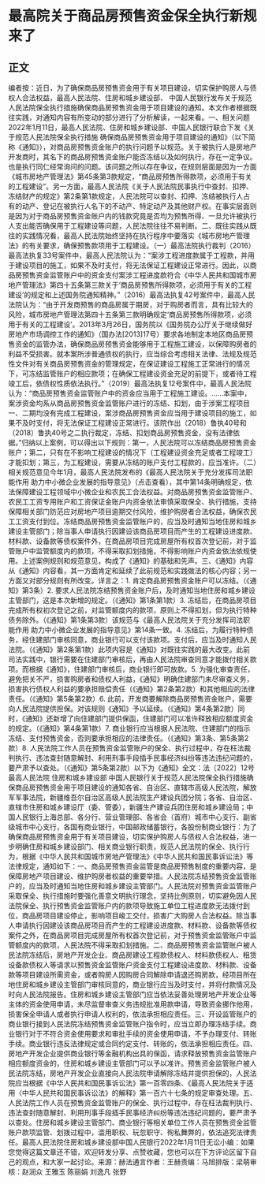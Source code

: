 # 最高院关于商品房预售资金保全执行新规来了
## 正文
编者按：近日，为了确保商品房预售资金用于有关项目建设，切实保护购房人与债权人合法权益，最高人民法院、住房和城乡建设部、 中国人民银行发布关于规范人民法院保全执行措施确保商品房预售资金用于项目建设的通知。本文作者根据既往实践，对通知内容有所变动的部分进行了分析解读，一起来看。一、相关问题2022年1月11日，最高人民法院、住房和城乡建设部、中国人民银行联合下发《关于规范人民法院保全执行措施 确保商品房预售资金用于项目建设的通知》（以下简称《通知》），对商品房预售资金账户的执行问题予以规范。关于被执行人是房地产开发商时，其名下的商品房预售资金账户能否冻结以及如何执行，存在一定争议。也是执行同仁经常询问的问题。该问题之所以存在争议，在规则层面是因为一方面《城市房地产管理法》第45条第3款规定，“商品房预售所得款项，必须用于有关的工程建设”。另一方面，最高人民法院《关于人民法院民事执行中查封、扣押、冻结财产的规定》第2条第1款规定，人民法院可以查封、扣押、冻结被执行人占有的动产、登记在被执行人名下的不动产、特定动产及其他财产权。在事实层面则是因为对于商品房预售资金账户内的钱款究竟是否均为预售所得、一旦允许被执行人支出能否确保用于工程建设等问题，人民法院往往不易判断。二、既往实践从既往的实践情况看，最高人民法院始终坚持在执行程序中要落实《城市房地产管理法》的有关要求，确保预售款项用于工程建设。（一）最高法院执行裁判（2016）最高法执复33号案件中，最高人民法院认为：“案涉工程进度款属于工程款，并用于建设项目的施工，如果不及时支付，将无法保证工程建设正常进行。因此，以商品房预售资金监管账户中的资金支付案涉工程进度款符合《中华人民共和国城市房地产管理法》第四十五条第三款关于‘商品房预售所得款项，必须用于有关的工程建设’的规定和上述国务院通知精神。”（2016）最高法执复42号案件中，最高人民法院认为：“由于开发商预售的商品房属于期房，对于购房者而言，具有比较大的风险，城市房地产管理法第四十五条第三款明确规定‘商品房预售所得款项，必须用于有关的工程建设’。2013年3月26日，国务院以《国务院办公厅关于继续做好房地产市场调控工作的通知》（国办法[2013]17号）要求各地制定本地区商品房预售资金的监管办法，确保商品房预售资金能够用于工程施工建设，以保障购房者的利益不受损害。就本案所涉普通债权的执行，应当综合考虑相关法律、法规及规范性文件对有关商品房预售资金的管理规定，在保证建设工程施工正常进行的情况下，可冻结监管账户的相应款项；在确保工程建设资金充足的前提下，或者待工程竣工后，依债权性质依法执行。”（2019）最高法执复12号案件中，最高人民法院认为：“商品房预售资金监管账户中的资金应当用于工程施工建设。……本案中，案涉资金均系从商品房预售资金监管账户进行的冻结、扣划，由于涉案工程项目一、二期均没有完成工程建设，案涉商品房预售资金应当用于建设项目的施工，如果不及时支付，将无法保证工程建设正常进行。该院作出（2018）鲁执40号和（2018）鲁执40号之二执行裁定，冻结、扣划商品房预售资金，没有法律依据。”归纳以上案例，可以得出以下规则：第一，人民法院可以冻结商品房预售资金账户；第二，只有在不影响工程建设的情况下（工程建设资金充足或者工程竣工）才能扣划；第三，为工程建设，需要从冻结的账户支付工程款的，应当准许。（二）相关规范意见今年1月，最高人民法院发布的《最高人民法院关于充分发挥司法职能作用 助力中小微企业发展的指导意见》（点击查看），其中第14条明确规定，依法保障建设工程领域中小微企业和农民工合法权益。对商品房预售资金监管账户、农民工工资专用账户和工资保证金账户内资金依法审慎采取保全、执行措施，支持保障相关部门防范应对房地产项目逾期交付风险，维护购房者合法权益，确保农民工工资支付到位。冻结商品房预售资金监管账户的，应当及时通知当地住房和城乡建设主管部门；除当事人申请执行因建设该商品房项目而产生的工程建设进度款、材料款、设备款等债权案件外，在商品房项目完成房屋所有权首次登记前，对于监管账户中监管额度内的款项，不得采取扣划措施，不得影响账户内资金依法依规使用。上述案例规则和规范意见，构成了《通知》的基础和先声。三、《通知》内容从《通知》内容看，其一方面肯定和延续了此前规范和实践做法的核心内容；另一方面又对部分规则有所改变。详言之：1. 肯定商品房预售资金账户可以冻结。（《通知》第3条）2. 要求人民法院冻结预售资金账户后，及时通知当地住房和城乡建设主管部门，这是本次新增的规定。（《通知》第1条第1款）3. 冻结后，在商品房项目完成所有权初次登记之前，对监管额度内的款项，原则上不得扣划，但为执行特种债务除外。（《通知》第1条第3款）该规范与《最高人民法院关于充分发挥司法职能作用 助力中小微企业发展的指导意见》第14条一致。4. 冻结后，为履行特种债务，经住建部门审核同意，商业银行可以支付该款项。支付后，应当及时通知人民法院。（《通知》第2条第1款）此项内容是《通知》对既往实践的最大改变。此前司法实践中，银行需要在住建部门审核后，再由人民法院审查同意才能拨付相关款项。而根据《通知》，住建部门审核后，商业银行即可放款。5. 为强化审查责任，避免把关不严，损害购房者和债权人利益，《通知》明确住建部门未尽审查义务，损害执行债权人利益的要承担赔偿责任（《通知》第2条第2款）和其他相应的法律责任。（《通知》第5条第2款）6. 此前，开发商要解除商品房预售资金账户，需要向人民法院提供担保。对该规则《通知》予以延续。（《通知》第4条第2款）同时，《通知》还新增了向住建部门提供保函，住建部门可以准许释放相应额度资金的规定。（《通知》第4条第1款）7. 商业银行应当根据人民法院、住建部门的指示冻结、支付预售资金，否则要承担相应的法律责任。（《通知》第3条、第5条第2款）8. 人民法院工作人员在预售资金监管账户的保全、执行过程中，存在枉法裁判执行、违法查封随意解封、利用刑事手段插手民事经济纠纷等违法违纪问题的，要严肃予以查处。（《通知》第5条第2款）以下为《通知》全文：法〔2022〕12号最高人民法院 住房和城乡建设部 中国人民银行关于规范人民法院保全执行措施确保商品房预售资金用于项目建设的通知各省、自治区、直辖市高级人民法院，解放军军事法院，新疆维吾尔自治区高级人民法院生产建设兵团分院；各省、自治区、直辖市住房和城乡建设厅（委、管委），新疆生产建设兵团住房和城乡建设局；中国人民银行上海总部、各分行、营业管理部、各省会（首府）城市中心支行、副省级城市中心支行，各国有商业银行，中国邮政储蓄银行，各股份制商业银行：为了确保商品房预售资金用于有关项目建设，切实保护购房人与债权人合法权益，进一步明确住房和城乡建设部门、相关商业银行职责，规范人民法院的保全、执行行为，根据《中华人民共和国城市房地产管理法》《中华人民共和国民事诉讼法》等法律规定，通知如下：一、商品房预售资金监管是商品房预售制度的重要内容，是保障房地产项目建设、维护购房者权益的重要举措。人民法院冻结预售资金监管账户的，应当及时通知当地住房和城乡建设主管部门。人民法院对预售资金监管账户采取保全、执行措施时要强化善意文明执行理念，坚持比例原则，切实避免因人民法院保全、执行预售资金监管账户内的款项导致施工单位工程进度款无法拨付到位，商品房项目建设停止，影响项目峻工交付，损害广大购房人合法权益。除当事人申请执行因建设该商品房项目而产生的工程建设进度款、材料款、设备款等债权案件之外，在商品房项目完成房屋所有权首次登记前，对于预售资金监管账户中监管额度内的款项，人民法院不得采取扣划措施。二、商品房预售资金监管账户被人民法院冻结后，房地产开发企业、商品房建设工程款债权人、材料款债权人、租赁设备款债权人等请求以预售资金监管账户资金支付工程建设进度款、材料款、设备款等项目建设所需资金，或者购房人因购房合同解除申请退还购房款，经项目所在地住房和城乡建设主管部门审核同意的，商业银行应当及时支付，并将付款情况及时向人民法院报告。住房和城乡建设主管部门应当依法妥善处理房地产开发企业等主体的资金使用申请，未尽监督审查义务违规批准用款申请，导致资金挪作他用，损害保全申请人或者执行申请人权利的，依法承担相应责任。三、开设监管账户的商业银行接到人民法院冻结预售资金监管账户指令时，应当立即办理冻结手续。商业银行对于不符合资金使用要求和审批手续的资金使用申请，不予办理支付、转账手续。商业银行违反法律规定或合同约定支付、转账的，依法承担相应责任。四、房地产开发企业提供商业银行等金融机构出具的保函，请求释放预售资金监管账户相应额度资金的，住房和城乡建设主管部门可以予以准许。预售资金监管账户被人民法院冻结，房地产开发企业直接向人民法院申请解除冻结并提供担保的，人民法院应当根据《中华人民共和国民事诉讼法》第一百零四条、《最高人民法院关于适用〈中华人民共和国民事诉讼法》的解释》第一百六十七条的规定审查处理。五、人民法院工作人员在预售资金监管账户的保全、执行过程中，存在枉法裁判执行、违法查封随意解封、利用刑事手段插手民事经济纠纷等违法违纪问题的，要严肃予以查处。住房和城乡建设主管部门、商业银行等相关单位工作人员在预售资金监管账户款项监管、划拨过程中，滥用职权、玩忽职守、徇私舞弊的，依法追究法律责任。最高人民法院住房和城乡建设部中国人民银行2022年1月11日无讼小编：如果您觉得这篇文章还不错，欢迎转发分享、点赞收藏，您也可以在下方评论区留下自己的观点，和大家一起讨论。来源：赫法通言作者：王赫责编：马旭排版：梁萌审核：赵润众 王雅玉 陈丽娟 刘逸凡 张野
